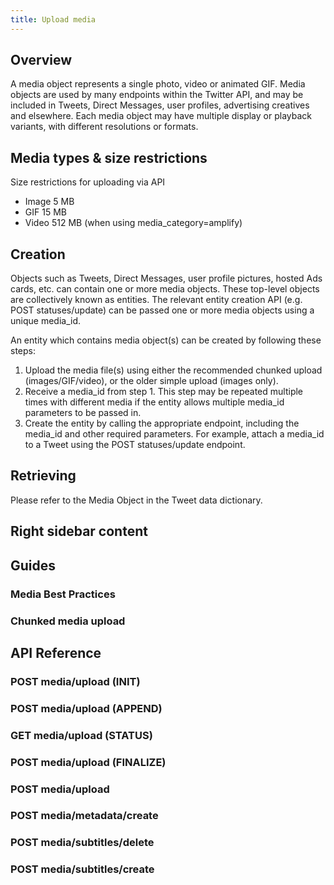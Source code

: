 ```yaml
---
title: Upload media
---
```


## Overview

A media object represents a single photo, video or animated GIF. Media objects are used by many endpoints within the Twitter API, and may be included in Tweets, Direct Messages, user profiles, advertising creatives and elsewhere. Each media object may have multiple display or playback variants, with different resolutions or formats.

## Media types & size restrictions

Size restrictions for uploading via API 

- Image 5 MB
- GIF 15 MB
- Video 512 MB (when using media_category=amplify)

## Creation

Objects such as Tweets, Direct Messages, user profile pictures, hosted Ads cards, etc. can contain one or more media objects. These top-level objects are collectively known as entities. The relevant entity creation API (e.g. POST statuses/update) can be passed one or more media objects using a unique media_id.

An entity which contains media object(s) can be created by following these steps:

1. Upload the media file(s) using either the recommended chunked upload (images/GIF/video), or the older simple upload (images only).
2. Receive a media_id from step 1. This step may be repeated multiple times with different media if the entity allows multiple media_id parameters to be passed in.
3. Create the entity by calling the appropriate endpoint, including the media_id and other required parameters. For example, attach a media_id to a Tweet using the POST statuses/update endpoint.

## Retrieving

Please refer to the Media Object in the Tweet data dictionary.

## Right sidebar content
## Guides

### Media Best Practices

### Chunked media upload

## API Reference

### POST media/upload (INIT)

### POST media/upload (APPEND)

### GET media/upload (STATUS)

### POST media/upload (FINALIZE)

### POST media/upload

### POST media/metadata/create

### POST media/subtitles/delete

### POST media/subtitles/create